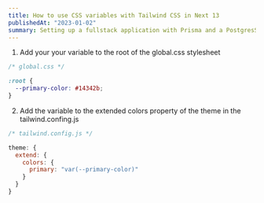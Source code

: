 ```yaml
---
title: How to use CSS variables with Tailwind CSS in Next 13
publishedAt: "2023-01-02"
summary: Setting up a fullstack application with Prisma and a PostgresSQL database in Railway using the Next 13 app directory.
---
```


1. Add your your variable to the root of the global.css stylesheet

```css
/* global.css */

:root {
  --primary-color: #14342b;
}
```

2. Add the variable to the extended colors property of the theme in the tailwind.confing.js

```js
/* tailwind.config.js */

theme: {
  extend: {
    colors: {
      primary: "var(--primary-color)"
    }
  }
}
```
